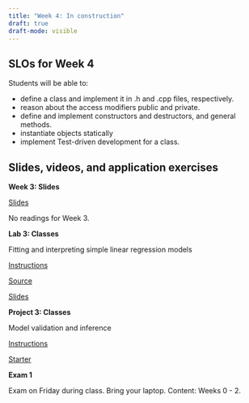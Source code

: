 ```yaml
---
title: "Week 4: In construction"
draft: true
draft-mode: visible
---
```


## SLOs for Week 4

Students will be able to:

- define a class and implement it in .h and .cpp files, respectively.
- reason about the access modifiers public and private.
- define and implement constructors and destructors, and general methods.
- instantiate objects statically
- implement Test-driven development for a class.


## Slides, videos, and application exercises

::: slide-deck
**Week 3: Slides**

::: slides
[Slides](https://docs.google.com/presentation/d/1MHIPb67PUzT9cdGHwnfcYBP5MlFd6_wg44jWBtG3UGc/edit#slide=id.p)
:::

<!-- ::: source
[Source](https://github.com/rstudio-education/datascience-box/tree/main/course-materials/_slides/u5-d01-text-analysis)
::: -->

::: reading
No readings for Week 3.

<!-- -   R4DS :: [Chp 2 - Introduction](https://r4ds.had.co.nz/explore-intro.html)
-   IMS :: [Sec 1.1 & 1.2 - Case study & Data basics](https://openintro-ims.netlify.app/data-hello.html) -->
:::
<!-- ::: video
[Video](https://youtu.be/_YqEHZccujc)
:::
-->

:::

<!-- ## Lab -->

::: lab
**Lab 3: Classes**

Fitting and interpreting simple linear regression models

::: instructions
[Instructions](labs/lab-03/lab03.qmd)
:::

::: starter
[Source](https://classroom.github.com/a/1IU3C6dH)
:::

::: slides
[Slides](./slides/lab03-slides.qmd)
:::
:::


<!-- ## Homework assignments -->

::: homework
**Project 3: Classes**

Model validation and inference

::: instructions
[Instructions](projects/proj-03/proj03.qmd)
:::

<!-- ::: source
[Source](https://github.com/rstudio-education/datascience-box/tree/master/course-materials/hw-instructions/hw-10)
::: -->

::: starter
[Starter](https://classroom.github.com/a/WiX09fHf)
:::
:::

::: exam
**Exam 1**

Exam on Friday during class. Bring your laptop. Content: Weeks 0 - 2.

<!-- [\[Instructions\]](course-materials/exams/exam-01/exam-01.qmd) [\[Source\]](https://github.com/rstudio-education/datascience-box/tree/master/course-materials/exams/exam-01) -->
:::

<!-- ::: application-exercise
**First dataviz**

> **Option 1 - UN Votes**
>
> ::: source
> [Source](https://github.com/rstudio-education/datascience-box/tree/master/course-materials/application-exercises/ae-01a-un-votes/unvotes.qmd)
> :::
>
> ::: video
> [Video](https://youtu.be/r-uTBEclM1E)
> :::

> **Option 2 - COVID-19**
>
> ::: source
> [Source](https://github.com/rstudio-education/datascience-box/blob/master/course-materials/application-exercises/ae-01b-covid/covid.qmd)
> :::
::: -->


<!-- ::: guest-lecture
**Alberto Cairo - How charts lie**

::: video
[Video](https://youtu.be/Low28hx4wyk)
:::
::: -->